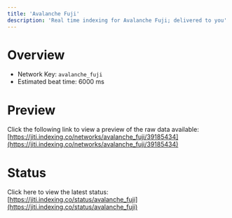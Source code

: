 ```yaml
---
title: 'Avalanche Fuji'
description: 'Real time indexing for Avalanche Fuji; delivered to you'
---
```


# Overview
- Network Key: `avalanche_fuji`
- Estimated beat time: 6000 ms

# Preview
Click the following link to view a preview of the raw data available: [https://jiti.indexing.co/networks/avalanche_fuji/39185434](https://jiti.indexing.co/networks/avalanche_fuji/39185434)

# Status
Click here to view the latest status: [https://jiti.indexing.co/status/avalanche_fuji](https://jiti.indexing.co/status/avalanche_fuji)
